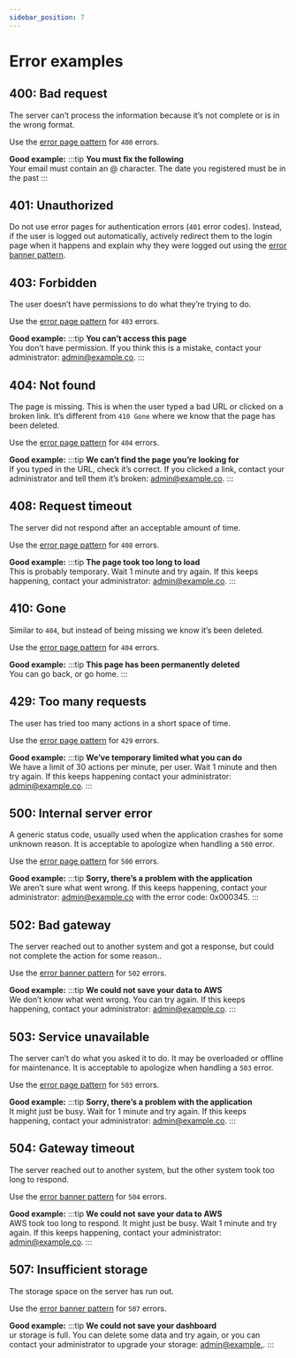 ```yaml
---
sidebar_position: 7
---
```


# Error examples

## 400: Bad request
The server can’t process the information because it’s not complete or is in the wrong format.

Use the [error page pattern](./error-page.mdx) for `400` errors.

**Good example:**
:::tip
**You must fix the following**<br/>
Your email must contain an @ character. The date you registered must be in the past
:::

## 401: Unauthorized
Do not use error pages for authentication errors (`401` error codes). Instead, if the user is logged out automatically, actively redirect them to the login page when it happens and explain why they were logged out using the [error banner pattern](./error-banners.mdx).

## 403: Forbidden
The user doesn’t have permissions to do what they’re trying to do.

Use the [error page pattern](./error-page.mdx) for `403` errors.

**Good example:**
:::tip
**You can’t access this page**<br/>
You don’t have permission. If you think this is a mistake, contact your administrator: [admin@example.co](#).
:::

## 404: Not found
The page is missing. This is when the user typed a bad URL or clicked on a broken link. It’s different from `410 Gone` where we know that the page has been deleted.

Use the [error page pattern](./error-page.mdx) for `404` errors.

**Good example:**
:::tip
**We can’t find the page you’re looking for**<br/>
If you typed in the URL, check it’s correct. If you clicked a link, contact your administrator and tell them it’s broken: [admin@example.co](#).
:::

## 408: Request timeout
The server did not respond after an acceptable amount of time.

Use the [error page pattern](./error-page.mdx) for `408` errors.

**Good example:**
:::tip
**The page took too long to load**<br/>
This is probably temporary. Wait 1 minute and try again. If this keeps happening, contact your administrator: admin@example.co.
:::

## 410: Gone
Similar to `404`, but instead of being missing we know it’s been deleted.

Use the [error page pattern](./error-page.mdx) for `404` errors.

**Good example:**
:::tip
**This page has been permanently deleted**<br/>
You can go back, or go home.
:::

## 429: Too many requests
The user has tried too many actions in a short space of time.

Use the [error page pattern](./error-page.mdx) for `429` errors.

**Good example:**
:::tip
**We’ve temporary limited what you can do**<br/>
We have a limit of 30 actions per minute, per user. Wait 1 minute and then try again. If this keeps happening contact your administrator: [admin@example.co](#).
:::

## 500: Internal server error
A generic status code, usually used when the application crashes for some unknown reason. It is acceptable to apologize when handling a `500` error.

Use the [error page pattern](./error-page.mdx) for `500` errors.

**Good example:**
:::tip
**Sorry, there’s a problem with the application**<br/>
We aren’t sure what went wrong. If this keeps happening, contact your administrator: admin@example.co with the error code: 0x000345.
:::
## 502: Bad gateway
The server reached out to another system and got a response, but could not complete the action for some reason..

Use the [error banner pattern](./error-banners.mdx) for `502` errors.

**Good example:**
:::tip
**We could not save your data to AWS**<br/>
We don’t know what went wrong. You can try again. If this keeps happening, contact your administrator: [admin@example.co](#).
:::
## 503: Service unavailable
The server can’t do what you asked it to do. It may be overloaded or offline for maintenance. It is acceptable to apologize when handling a `503` error.

Use the [error page pattern](./error-page.mdx) for `503` errors.

**Good example:**
:::tip
**Sorry, there’s a problem with the application**<br/>
It might just be busy. Wait for 1 minute and try again. If this keeps happening, contact your administrator: [admin@example.co](#).
:::
## 504: Gateway timeout
The server reached out to another system, but the other system took too long to respond.

Use the [error banner pattern](./error-banners.mdx) for `504` errors.

**Good example:**
:::tip
**We could not save your data to AWS**<br/>
AWS took too long to respond. It might just be busy. Wait 1 minute and try again. If this keeps happening, contact your administrator: [admin@example.co](#).
:::

## 507: Insufficient storage
The storage space on the server has run out.

Use the [error banner pattern](./error-banners.mdx) for `507` errors.

**Good example:**
:::tip
**We could not save your dashboard**<br/>
ur storage is full. You can delete some data and try again, or you can contact your administrator to upgrade your storage: [admin@example.](#).
:::
